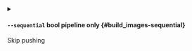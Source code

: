 
<details className="config-field -function" data-expandable="false">
<summary>

#### `--sequential` <span class="config-field-type">bool</span> <span class="config-field-enum"></span> <span class="config-field-default -return"></span> <span class="config-field-required" data-required="false">pipeline only</span>  {#build_images-sequential}

Skip pushing

</summary>



</details>
